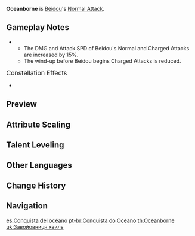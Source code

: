 {{Talent Infobox
|image         = Talent Oceanborne.png
|character     = Beidou
|type          = Normal Attack
|info          = '''Normal Attack'''<br />Perform up to 5 consecutive strikes.<br /><br />'''Charged Attack'''<br />Drains Stamina over time to perform continuous slashes.<br />At the end of the sequence, perform a more powerful slash.<br /><br />'''Plunging Attack'''<br />Plunges from mid-air to strike the ground, damaging opponents along the path and dealing [[AoE]] DMG upon impact.
|hit1          = 71.1-151.96%
|hit2          = 70.9-151.41%
|hit3          = 88.3-188.71%
|hit4          = 86.5-184.85%
|hit5          = 112-239.61%
|charged_attr  = Charged Attack Spinning DMG
|charged       = 56.2-120%
|charged_attr2 = Charged Attack Final DMG
|charged2      = 102-217.56%
|chargedStamina= 40/s
|attr9         = Max Duration
|value9        = 5s
|attr10        = Plunge DMG
|value10       = 74.6-147.4%
|attr11        = Low Plunge DMG
|value11       = 149.1-294.8%
|attr12        = High Plunge DMG
|value12       = 186.3-368.3%
|scale_att1    = ATK
}}
'''Oceanborne''' is [[Beidou]]'s [[Normal Attack]].

==Gameplay Notes==
*{{TalentNote|character=Beidou|talent=Oceanborne|ascension|2|Lightning Storm|enhances Beidou's attacks for 10 seconds after unleashing Tidecaller with its maximum DMG Bonus as follows:}}
**The DMG and Attack SPD of Beidou's Normal and Charged Attacks are increased by 15%.
**The wind-up before Beidou begins Charged Attacks is reduced.

;<big>Constellation Effects</big>
*{{TalentNote|constellation|4|Stunning Revenge}}

==Preview==
{{Preview
|file1=Oceanborne Normal Preview
|caption1=Normal Attack

|file2=Oceanborne Charged Preview
|caption2=Charged Attack

|file3=Oceanborne Plunge Preview
|caption3=Plunge Attack
}}
{{clr}}

==Attribute Scaling==
{{Talent Scaling
|talentType=Normal Attack
|levels=11
|order=hit1,hit2,hit3,hit4,hit5,charged_title,chargedattackspinningdmg,chargedattackfinaldmg,stamina,maxduration,plunge_title,plunge,plungelow,plungehigh
|titles=1-Hit DMG (%),2-Hit DMG (%),3-Hit DMG (%),4-Hit DMG (%),5-Hit DMG (%),Charged Attack,Charged Attack Spinning DMG (%),Charged Attack Final DMG (%),Charged Attack Stamina Cost,Max Duration,Plunging Attack,Plunge DMG (%),Low Plunge DMG (%),High Plunge DMG (%)
|hit1_1=71.12
|hit1_2=76.91
|hit1_3=82.7
|hit1_4=90.97
|hit1_5=96.76
|hit1_6=103.38
|hit1_7=112.47
|hit1_8=121.57
|hit1_9=130.67
|hit1_10=140.59
|hit1_11=151.96
|hit2_1=70.86
|hit2_2=76.63
|hit2_3=82.4
|hit2_4=90.64
|hit2_5=96.41
|hit2_6=103
|hit2_7=112.06
|hit2_8=121.13
|hit2_9=130.19
|hit2_10=140.08
|hit2_11=151.41
|hit3_1=88.32
|hit3_2=95.51
|hit3_3=102.7
|hit3_4=112.97
|hit3_5=120.16
|hit3_6=128.38
|hit3_7=139.67
|hit3_8=150.97
|hit3_9=162.27
|hit3_10=174.59
|hit3_11=188.71
|hit4_1=86.52
|hit4_2=93.56
|hit4_3=100.6
|hit4_4=110.66
|hit4_5=117.7
|hit4_6=125.75
|hit4_7=136.82
|hit4_8=147.88
|hit4_9=158.95
|hit4_10=171.02
|hit4_11=184.85
|hit5_1=112.14
|hit5_2=121.27
|hit5_3=130.4
|hit5_4=143.44
|hit5_5=152.57
|hit5_6=163
|hit5_7=177.34
|hit5_8=191.69
|hit5_9=206.03
|hit5_10=221.68
|hit5_11=239.61
|chargedattackspinningdmg_1=56.24
|chargedattackspinningdmg_2=60.82
|chargedattackspinningdmg_3=65.4
|chargedattackspinningdmg_4=71.94
|chargedattackspinningdmg_5=76.52
|chargedattackspinningdmg_6=81.75
|chargedattackspinningdmg_7=88.94
|chargedattackspinningdmg_8=96.14
|chargedattackspinningdmg_9=103
|chargedattackspinningdmg_10=111
|chargedattackspinningdmg_11=120
|chargedattackfinaldmg_1=101.82
|chargedattackfinaldmg_2=110.11
|chargedattackfinaldmg_3=118.4
|chargedattackfinaldmg_4=130.24
|chargedattackfinaldmg_5=138.53
|chargedattackfinaldmg_6=148
|chargedattackfinaldmg_7=161.02
|chargedattackfinaldmg_8=174.05
|chargedattackfinaldmg_9=187.07
|chargedattackfinaldmg_10=201.28
|chargedattackfinaldmg_11=217.56
|stamina=40/s
|maxduration=5s
|plunge_1=74.59
|plunge_2=80.66
|plunge_3=86.73
|plunge_4=95.4
|plunge_5=101.47
|plunge_6=108.41
|plunge_7=117.95
|plunge_8=127.49
|plunge_9=137.03
|plunge_10=147.44
|plunge_11=157.85
|plungelow_1=149.14
|plungelow_2=161.28
|plungelow_3=173.42
|plungelow_4=190.77
|plungelow_5=202.91
|plungelow_6=216.78
|plungelow_7=235.86
|plungelow_8=254.93
|plungelow_9=274.01
|plungelow_10=294.82
|plungelow_11=315.63
|plungehigh_1=186.29
|plungehigh_2=201.45
|plungehigh_3=216.62
|plungehigh_4=238.28
|plungehigh_5=253.44
|plungehigh_6=270.77
|plungehigh_7=294.6
|plungehigh_8=318.42
|plungehigh_9=342.25
|plungehigh_10=368.25
|plungehigh_11=394.24
}}

==Talent Leveling==
{{Talent Upgrade|Beidou}}

==Other Languages==
{{Other Languages
|en      = Oceanborne
|zhs     = 征涛
|zhs_rm  = Zhēng Tāo
|zht     = 征濤
|zht_rm  = Zhēng Táo
|zh_tl   = Large Wave-Conquering
|ja      = 征浪
|ja_rm   = Seirou{{Assumed}}
|ja_tl   = Subjugated Waves
|ko      = 파도 정복
|ko_rm   = Pado Jeongbok
|ko_tl   = Wave Conquer
|es      = Conquista del océano
|es_tl   = Ocean Conquest
|fr      = Conquête des mers
|fr_tl   = Sea Conquest
|ru      = По волнам
|ru_tl   = On the Waves
|th      = Oceanborne
|vi      = Đại Dương
|vi_tl   = Ocean
|de      = Vorstoß aus der Brandung
|de_tl   = Foray from the Breakers
|id      = Oceanborne
|pt      = Conquista do Oceano
|pt_tl   = Ocean Conquest
}}

==Change History ==
{{Change History|1.0}}

==Navigation==
{{Talent Navbox|Beidou}}

[[es:Conquista del océano]]
[[pt-br:Conquista do Oceano]]
[[th:Oceanborne]]
[[uk:Завойовниця хвиль]]